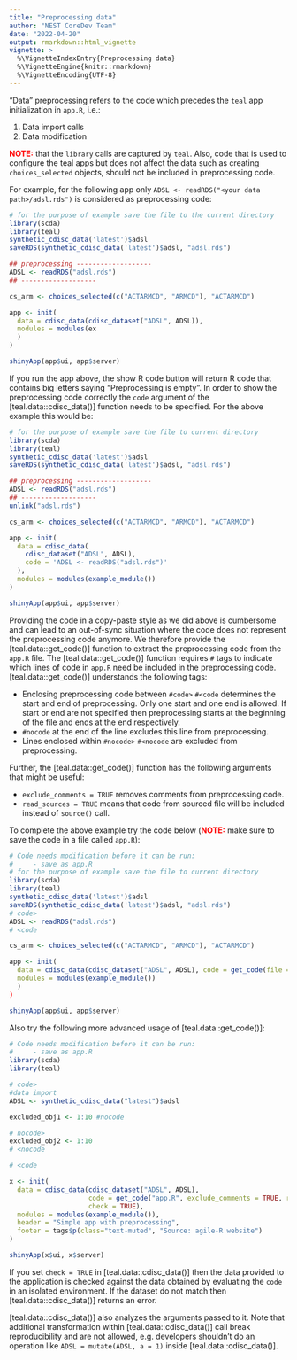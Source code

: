 ```yaml
---
title: "Preprocessing data"
author: "NEST CoreDev Team"
date: "2022-04-20"
output: rmarkdown::html_vignette
vignette: >
  %\VignetteIndexEntry{Preprocessing data}
  %\VignetteEngine{knitr::rmarkdown}
  %\VignetteEncoding{UTF-8}
---
```


"Data" preprocessing refers to the code which precedes the `teal` app initialization in `app.R`, i.e.:

1. Data import calls
1. Data modification

**<span style="color:red">NOTE:</span>** that the `library` calls are captured by `teal`. Also, code that is used to configure the teal apps but does not affect the data such as creating `choices_selected` objects, should not be included in preprocessing code.

For example, for the following app only `ADSL <- readRDS("<your data path>/adsl.rds")` is considered as preprocessing code:

```r
# for the purpose of example save the file to the current directory
library(scda)
library(teal)
synthetic_cdisc_data('latest')$adsl
saveRDS(synthetic_cdisc_data('latest')$adsl, "adsl.rds")

## preprocessing -------------------
ADSL <- readRDS("adsl.rds")
## -------------------

cs_arm <- choices_selected(c("ACTARMCD", "ARMCD"), "ACTARMCD")

app <- init(
  data = cdisc_data(cdisc_dataset("ADSL", ADSL)),
  modules = modules(ex
  )
)

shinyApp(app$ui, app$server)
```

If you run the app above, the show R code button will return R code that contains big letters saying "Preprocessing is empty". In order to show the preprocessing code correctly the `code` argument of the [teal.data::cdisc_data()] function needs to be specified. For the above example this would be:

```r
# for the purpose of example save the file to current directory
library(scda)
library(teal)
synthetic_cdisc_data('latest')$adsl
saveRDS(synthetic_cdisc_data('latest')$adsl, "adsl.rds")

## preprocessing -------------------
ADSL <- readRDS("adsl.rds")
## -------------------
unlink("adsl.rds")

cs_arm <- choices_selected(c("ACTARMCD", "ARMCD"), "ACTARMCD")

app <- init(
  data = cdisc_data(
    cdisc_dataset("ADSL", ADSL),
    code = 'ADSL <- readRDS("adsl.rds")'
  ),
  modules = modules(example_module())
)

shinyApp(app$ui, app$server)
```

Providing the code in a copy-paste style as we did above is cumbersome and can lead to an out-of-sync situation where the code does not represent the preprocessing code anymore. We therefore provide the [teal.data::get_code()] function to extract the preprocessing code from the `app.R` file. The [teal.data::get_code()] function requires `#` tags to indicate which lines of code in `app.R` need be included in the preprocessing code. [teal.data::get_code()] understands the following tags:

- Enclosing preprocessing code between `#code>` `#<code` determines the start and end of preprocessing. Only one start and one end is allowed. If start or end are not specified then preprocessing starts at the beginning of the file and ends at the end respectively.
- `#nocode` at the end of the line excludes this line from preprocessing.
- Lines enclosed within `#nocode>` `#<nocode` are excluded from preprocessing.

Further, the [teal.data::get_code()] function has the following arguments that might be useful:

- `exclude_comments = TRUE` removes comments from preprocessing code.
- `read_sources = TRUE` means that code from sourced file will be included instead of `source()` call.

To complete the above example try the code below (**<span style="color:red">NOTE:</span>** make sure to save the code in a file called `app.R`):

```r
# Code needs modification before it can be run:
#     - save as app.R
# for the purpose of example save the file to current directory
library(scda)
library(teal)
synthetic_cdisc_data('latest')$adsl
saveRDS(synthetic_cdisc_data('latest')$adsl, "adsl.rds")
# code>
ADSL <- readRDS("adsl.rds")
# <code

cs_arm <- choices_selected(c("ACTARMCD", "ARMCD"), "ACTARMCD")

app <- init(
  data = cdisc_data(cdisc_dataset("ADSL", ADSL), code = get_code(file = "app.R")),
  modules = modules(example_module())
  )
)

shinyApp(app$ui, app$server)
```

Also try the following more advanced usage of [teal.data::get_code()]:

```r
# Code needs modification before it can be run:
#     - save as app.R
library(scda)
library(teal)

# code>
#data import
ADSL <- synthetic_cdisc_data("latest")$adsl

excluded_obj1 <- 1:10 #nocode

# nocode>
excluded_obj2 <- 1:10
# <nocode

# <code

x <- init(
  data = cdisc_data(cdisc_dataset("ADSL", ADSL),
                    code = get_code("app.R", exclude_comments = TRUE, read_sources = TRUE),
                    check = TRUE),
  modules = modules(example_module()),
  header = "Simple app with preprocessing",
  footer = tags$p(class="text-muted", "Source: agile-R website")
)

shinyApp(x$ui, x$server)
```

If you set `check = TRUE` in [teal.data::cdisc_data()] then the data provided to the application is checked against
the data obtained by evaluating the `code` in an isolated environment. If the dataset do not match then
[teal.data::cdisc_data()] returns an error.

[teal.data::cdisc_data()] also  analyzes the arguments passed to it. Note that additional transformation within
[teal.data::cdisc_data()] call break reproducibility and are not allowed, e.g. developers shouldn't do an operation
like `ADSL = mutate(ADSL, a = 1)` inside [teal.data::cdisc_data()].
